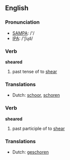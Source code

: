 ==English==

===Pronunciation===
*[[w:SAMPA|SAMPA]]: /'/
*[[w:IPA|IPA]]: /'ʃiɻd/

===Verb===
'''sheared'''

# past tense of to [[shear]]

===Translations===
*Dutch: [[schoor]], [[schoren]]

===Verb===
'''sheared'''

# past participle of to [[shear]]

===Translations===
*Dutch: [[geschoren]]